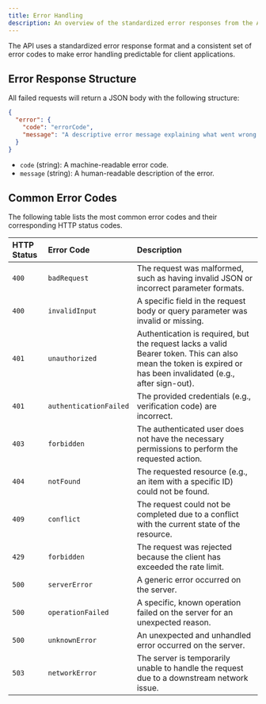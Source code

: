 ```yaml
---
title: Error Handling
description: An overview of the standardized error responses from the API.
---
```


The API uses a standardized error response format and a consistent set of error codes to make error handling predictable for client applications.

## Error Response Structure

All failed requests will return a JSON body with the following structure:

```json
{
  "error": {
    "code": "errorCode",
    "message": "A descriptive error message explaining what went wrong."
  }
}
```

-   `code` (string): A machine-readable error code.
-   `message` (string): A human-readable description of the error.

## Common Error Codes

The following table lists the most common error codes and their corresponding HTTP status codes.

| HTTP Status | Error Code             | Description                                                                                             |
| :---------- | :--------------------- | :------------------------------------------------------------------------------------------------------ |
| `400`       | `badRequest`           | The request was malformed, such as having invalid JSON or incorrect parameter formats.                  |
| `400`       | `invalidInput`         | A specific field in the request body or query parameter was invalid or missing.                         |
| `401`       | `unauthorized`         | Authentication is required, but the request lacks a valid Bearer token. This can also mean the token is expired or has been invalidated (e.g., after sign-out). |
| `401`       | `authenticationFailed` | The provided credentials (e.g., verification code) are incorrect.                                       |
| `403`       | `forbidden`            | The authenticated user does not have the necessary permissions to perform the requested action.           |
| `404`       | `notFound`             | The requested resource (e.g., an item with a specific ID) could not be found.                           |
| `409`       | `conflict`             | The request could not be completed due to a conflict with the current state of the resource.            |
| `429`       | `forbidden`            | The request was rejected because the client has exceeded the rate limit.                                |
| `500`       | `serverError`          | A generic error occurred on the server.                                                                 |
| `500`       | `operationFailed`      | A specific, known operation failed on the server for an unexpected reason.                              |
| `500`       | `unknownError`         | An unexpected and unhandled error occurred on the server.                                               |
| `503`       | `networkError`         | The server is temporarily unable to handle the request due to a downstream network issue.               |
